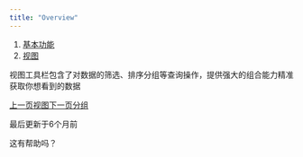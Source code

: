 ```yaml
---
title: "Overview"
---
```


1. [基本功能](/ji-ben-gong-neng)
2. [视图](/ji-ben-gong-neng/shi-tu)

视图工具栏包含了对数据的筛选、排序分组等查询操作，提供强大的组合能力精准获取你想看到的数据

[上一页视图](/ji-ben-gong-neng/shi-tu)[下一页分组](/ji-ben-gong-neng/shi-tu/shu-ju-gong-ju/fen-zu)

最后更新于6个月前

这有帮助吗？
